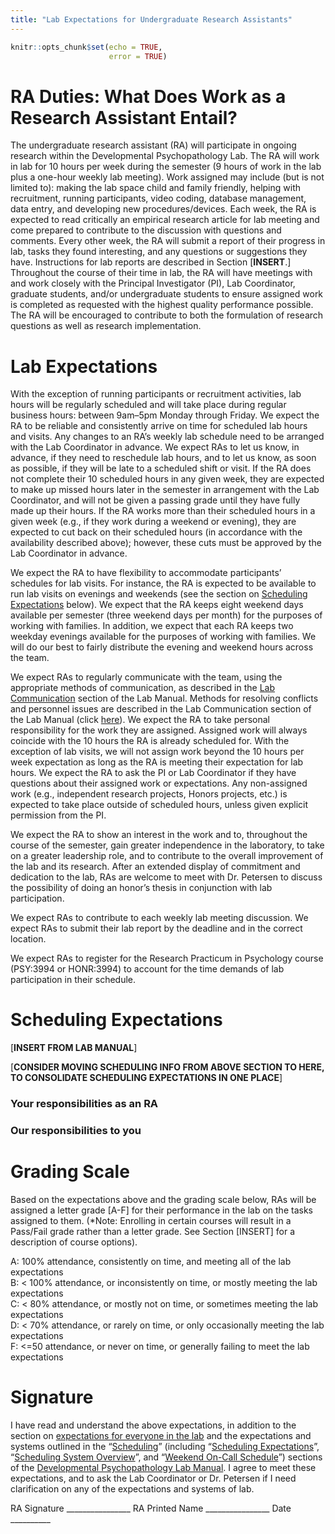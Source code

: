 ```yaml
---
title: "Lab Expectations for Undergraduate Research Assistants"
---
```


```r
knitr::opts_chunk$set(echo = TRUE,
                      error = TRUE)
```

# RA Duties: What Does Work as a Research Assistant Entail?

The undergraduate research assistant (RA) will participate in ongoing research within the Developmental Psychopathology Lab.
The RA will work in lab for 10 hours per week during the semester (9 hours of work in the lab plus a one-hour weekly lab meeting).
Work assigned may include (but is not limited to): making the lab space child and family friendly, helping with recruitment, running participants, video coding, database management, data entry, and developing new procedures/devices.
Each week, the RA is expected to read critically an empirical research article for lab meeting and come prepared to contribute to the discussion with questions and comments.
Every other week, the RA will submit a report of their progress in lab, tasks they found interesting, and any questions or suggestions they have.
Instructions for lab reports are described in Section [**INSERT**.]
Throughout the course of their time in lab, the RA will have meetings with and work closely with the Principal Investigator (PI), Lab Coordinator, graduate students, and/or undergraduate students to ensure assigned work is completed as requested with the highest quality performance possible.
The RA will be encouraged to contribute to both the formulation of research questions as well as research implementation.

# Lab Expectations

With the exception of running participants or recruitment activities, lab hours will be regularly scheduled and will take place during regular business hours: between 9am–5pm Monday through Friday.
We expect the RA to be reliable and consistently arrive on time for scheduled lab hours and visits.
Any changes to an RA's weekly lab schedule need to be arranged with the Lab Coordinator in advance.
We expect RAs to let us know, in advance, if they need to reschedule lab hours, and to let us know, as soon as possible, if they will be late to a scheduled shift or visit.
If the RA does not complete their 10 scheduled hours in any given week, they are expected to make up missed hours later in the semester in arrangement with the Lab Coordinator, and will not be given a passing grade until they have fully made up their hours.
If the RA works more than their scheduled hours in a given week (e.g., if they work during a weekend or evening), they are expected to cut back on their scheduled hours (in accordance with the availability described above); however, these cuts must be approved by the Lab Coordinator in advance.

We expect the RA to have flexibility to accommodate participants' schedules for lab visits.
For instance, the RA is expected to be available to run lab visits on evenings and weekends (see the section on [Scheduling Expectations](#schedulingExpectations) below).
We expect that the RA keeps eight weekend days available per semester (three weekend days per month) for the purposes of working with families. 
In addition, we expect that each RA keeps two weekday evenings available for the purposes of working with families.
We will do our best to fairly distribute the evening and weekend hours across the team.

We expect RAs to regularly communicate with the team, using the appropriate methods of communication, as described in the [Lab Communication](https://devpsylab.github.io/LabWiki/manual.html#labCommunication) section of the Lab Manual.
Methods for resolving conflicts and personnel issues are described in the Lab Communication section of the Lab Manual (click [here](https://devpsylab.github.io/LabWiki/manual.html#resolvingConflicts)).
We expect the RA to take personal responsibility for the work they are assigned.
Assigned work will always coincide with the 10 hours the RA is already scheduled for.
With the exception of lab visits, we will not assign work beyond the 10 hours per week expectation as long as the RA is meeting their expectation for lab hours.
We expect the RA to ask the PI or Lab Coordinator if they have questions about their assigned work or expectations.
Any non-assigned work (e.g., independent research projects, Honors projects, etc.) is expected to take place outside of scheduled hours, unless given explicit permission from the PI.

We expect the RA to show an interest in the work and to, throughout the course of the semester, gain greater independence in the laboratory, to take on a greater leadership role, and to contribute to the overall improvement of the lab and its research.
After an extended display of commitment and dedication to the lab, RAs are welcome to meet with Dr.
Petersen to discuss the possibility of doing an honor's thesis in conjunction with lab participation.

We expect RAs to contribute to each weekly lab meeting discussion. We expect RAs to submit their lab report by the deadline and in the correct location.

We expect RAs to register for the Research Practicum in Psychology course (PSY:3994 or HONR:3994) to account for the time demands of lab participation in their schedule.

# Scheduling Expectations {#schedulingExpectations}

[**INSERT FROM LAB MANUAL**]

[**CONSIDER MOVING SCHEDULING INFO FROM ABOVE SECTION TO HERE, TO CONSOLIDATE SCHEDULING EXPECTATIONS IN ONE PLACE**]

### Your responsibilities as an RA

### Our responsibilities to you

# Grading Scale

Based on the expectations above and the grading scale below, RAs will be assigned a letter grade [A-F] for their performance in the lab on the tasks assigned to them.
(*Note: Enrolling in certain courses will result in a Pass/Fail grade rather than a letter grade.
See Section [INSERT] for a description of course options).

A: 100% attendance, consistently on time, and meeting all of the lab expectations\
B: < 100% attendance, or inconsistently on time, or mostly meeting the lab expectations\
C: < 80% attendance, or mostly not on time, or sometimes meeting the lab expectations\
D: < 70% attendance, or rarely on time, or only occasionally meeting the lab expectations\
F: <=50 attendance, or never on time, or generally failing to meet the lab expectations

# Signature

I have read and understand the above expectations, in addition to the section on [expectations for everyone in the lab](https://devpsylab.github.io/LabWiki/expectations-everyone.html) and the expectations and systems outlined in the "[Scheduling](https://devpsylab.github.io/LabWiki/manual.html#scheduling)" (including "[Scheduling Expectations](https://devpsylab.github.io/LabWiki/manual.html#schedulingExpectations)", "[Scheduling System Overview](https://devpsylab.github.io/LabWiki/manual.html#schedulingOverview)", and "[Weekend On-Call Schedule](https://devpsylab.github.io/LabWiki/manual.html#schedulingWeekend)") sections of the [Developmental Psychopathology Lab Manual](https://devpsylab.github.io/LabWiki/manual.html).
I agree to meet these expectations, and to ask the Lab Coordinator or Dr. Petersen if I need clarification on any of the expectations and systems of lab.

RA Signature ________________	RA Printed Name ________________ Date __________
